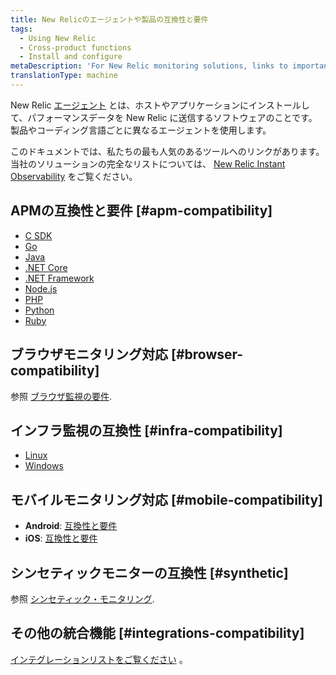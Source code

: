 ```yaml
---
title: New Relicのエージェントや製品の互換性と要件
tags:
  - Using New Relic
  - Cross-product functions
  - Install and configure
metaDescription: 'For New Relic monitoring solutions, links to important compatibility and requirements documentation.'
translationType: machine
---
```


New Relic [エージェント](/docs/using-new-relic/welcome-new-relic/get-started/glossary#agent) とは、ホストやアプリケーションにインストールして、パフォーマンスデータを New Relic に送信するソフトウェアのことです。製品やコーディング言語ごとに異なるエージェントを使用します。

このドキュメントでは、私たちの最も人気のあるツールへのリンクがあります。当社のソリューションの完全なリストについては、 [New Relic Instant Observability](https://newrelic.com/instant-observability/) をご覧ください。

## APMの互換性と要件 [#apm-compatibility]

* [C SDK](/docs/agents/c-sdk/get-started/c-sdk-compatibility-requirements)
* [Go](/docs/agents/go-agent/get-started/go-agent-compatibility-requirements)
* [Java](/docs/compatibility-requirements-java-agent)
* [.NET Core](/docs/agents/net-agent/installation/compatibility-requirements-net-core-agent)
* [.NET Framework](/docs/agents/net-agent/getting-started/compatibility-requirements-net-agent)
* [Node.js](/docs/agents/nodejs-agent/getting-started/compatibility-requirements-nodejs-agent)
* [PHP](/docs/agents/php-agent/getting-started/php-agent-compatibility-requirements)
* [Python](/docs/agents/python-agent/getting-started/compatibility-requirements-python-agent)
* [Ruby](/docs/agents/ruby-agent/getting-started/new-relic-ruby#compat)

## ブラウザモニタリング対応 [#browser-compatibility]

参照 [ブラウザ監視の要件](/docs/browser/new-relic-browser/getting-started/compatibility-requirements-browser-monitoring).

## インフラ監視の互換性 [#infra-compatibility]

* [Linux](/docs/infrastructure/new-relic-infrastructure/getting-started/compatibility-requirements-new-relic-infrastructure)
* [Windows](/docs/infrastructure/new-relic-infrastructure/getting-started/compatibility-requirements-new-relic-infrastructure)

## モバイルモニタリング対応 [#mobile-compatibility]

* **Android**: [互換性と要件](/docs/mobile-monitoring/new-relic-mobile-android/get-started/new-relic-android-compatibility-requirements)
* **iOS**: [互換性と要件](/docs/mobile-monitoring/new-relic-mobile-ios/get-started/new-relic-ios-compatibility-requirements)

## シンセティックモニターの互換性 [#synthetic]

参照 [シンセティック・モニタリング](/docs/synthetics/new-relic-synthetics/getting-started/introduction-new-relic-synthetics#compatibility).

## その他の統合機能 [#integrations-compatibility]

[インテグレーションリストをご覧ください](https://developer.newrelic.com/instant-observability) 。